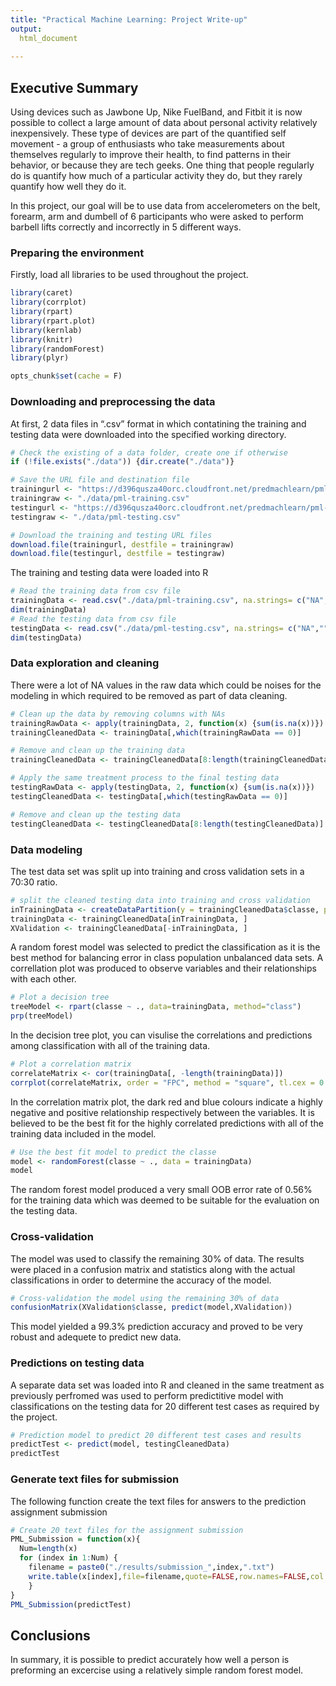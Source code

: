 ```yaml
---
title: "Practical Machine Learning: Project Write-up"
output:
  html_document
    
---
```

## Executive Summary
Using devices such as Jawbone Up, Nike FuelBand, and Fitbit it is now possible to collect a large amount of data about personal activity relatively inexpensively. These type of devices are part of the quantified self movement - a group of enthusiasts who take measurements about themselves regularly to improve their health, to find patterns in their behavior, or because they are tech geeks. One thing that people regularly do is quantify how much of a particular activity they do, but they rarely quantify how well they do it. 

In this project, our goal will be to use data from accelerometers on the belt, forearm, arm and dumbell of 6 participants who were asked to perform barbell lifts correctly and incorrectly in 5 different ways.

### Preparing the environment
Firstly, load all libraries to be used throughout the project.

```r
library(caret)
library(corrplot)
library(rpart)
library(rpart.plot)
library(kernlab)
library(knitr)
library(randomForest)
library(plyr)
```
```r
opts_chunk$set(cache = F)
```

### Downloading and preprocessing the data
At first, 2 data files in ".csv" format in which contatining the training and testing data were downloaded into the specified working directory. 

```r
# Check the existing of a data folder, create one if otherwise
if (!file.exists("./data")) {dir.create("./data")}

# Save the URL file and destination file
trainingurl <- "https://d396qusza40orc.cloudfront.net/predmachlearn/pml-training.csv"
trainingraw <- "./data/pml-training.csv"
testingurl <- "https://d396qusza40orc.cloudfront.net/predmachlearn/pml-testing.csv"
testingraw <- "./data/pml-testing.csv"

# Download the training and testing URL files
download.file(trainingurl, destfile = trainingraw)
download.file(testingurl, destfile = testingraw)
```

The training and testing data were loaded into R

```r
# Read the training data from csv file
trainingData <- read.csv("./data/pml-training.csv", na.strings= c("NA",""," "))
dim(trainingData)
# Read the testing data from csv file
testingData <- read.csv("./data/pml-testing.csv", na.strings= c("NA",""," "))
dim(testingData)
```

### Data exploration and cleaning
There were a lot of NA values in the raw data which could be noises for the modeling in which required to be removed as part of data cleaning.

```r
# Clean up the data by removing columns with NAs
trainingRawData <- apply(trainingData, 2, function(x) {sum(is.na(x))})
trainingCleanedData <- trainingData[,which(trainingRawData == 0)]

# Remove and clean up the training data
trainingCleanedData <- trainingCleanedData[8:length(trainingCleanedData)]

# Apply the same treatment process to the final testing data
testingRawData <- apply(testingData, 2, function(x) {sum(is.na(x))})
testingCleanedData <- testingData[,which(testingRawData == 0)]

# Remove and clean up the testing data
testingCleanedData <- testingCleanedData[8:length(testingCleanedData)]
```

### Data modeling
The test data set was split up into training and cross validation sets in a 70:30 ratio.

```r
# split the cleaned testing data into training and cross validation
inTrainingData <- createDataPartition(y = trainingCleanedData$classe, p = 0.7, list = FALSE)
trainingData <- trainingCleanedData[inTrainingData, ]
XValidation <- trainingCleanedData[-inTrainingData, ]
```

A random forest model was selected to predict the classification as it is the best method for balancing error in class population unbalanced data sets. A correllation plot was produced to observe variables and their relationships with each other.

```r
# Plot a decision tree
treeModel <- rpart(classe ~ ., data=trainingData, method="class")
prp(treeModel)
```

In the decision tree plot, you can visulise the correlations and predictions among classification with all of the training data.

```r
# Plot a correlation matrix
correlateMatrix <- cor(trainingData[, -length(trainingData)])
corrplot(correlateMatrix, order = "FPC", method = "square", tl.cex = 0.8,  tl.col = rgb(0, 0, 0))
```

In the correlation matrix plot, the dark red and blue colours indicate a highly negative and positive relationship respectively between the variables. It is believed to be the best fit for the highly correlated predictions with all of the training data included in the model.

```r
# Use the best fit model to predict the classe
model <- randomForest(classe ~ ., data = trainingData)
model
```

The random forest model produced a very small OOB error rate of 0.56% for the training data which was deemed to be suitable for the evaluation on the testing data.

### Cross-validation
The model was used to classify the remaining 30% of data. The results were placed in a confusion matrix and statistics along with the actual classifications in order to determine the accuracy of the model.

```r
# Cross-validation the model using the remaining 30% of data
confusionMatrix(XValidation$classe, predict(model,XValidation))
```

This model yielded a 99.3% prediction accuracy and proved to be very robust and adequete to predict new data.

### Predictions on testing data
A separate data set was loaded into R and cleaned in the same treatment as previously perfromed was used to perform predictitive model with classifications on the testing data for 20 different test cases as required by the project.

```r
# Prediction model to predict 20 different test cases and results
predictTest <- predict(model, testingCleanedData)
predictTest
```

### Generate text files for submission
The following function create the text files for answers to the prediction assignment submission

```r
# Create 20 text files for the assignment submission
PML_Submission = function(x){
  Num=length(x)
  for (index in 1:Num) {
    filename = paste0("./results/submission_",index,".txt")
    write.table(x[index],file=filename,quote=FALSE,row.names=FALSE,col.names=FALSE)
    }
}
PML_Submission(predictTest)
```

## Conclusions
In summary, it is possible to predict accurately how well a person is preforming an excercise using a relatively simple random forest model. 
